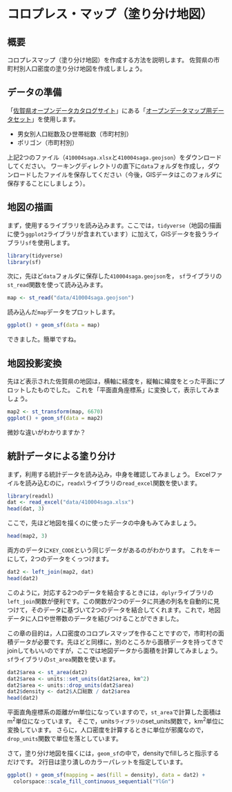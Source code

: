 # コロプレス・マップ（塗り分け地図）
  
## 概要

コロプレスマップ（塗り分け地図）を作成する方法を説明します。
佐賀県の市町村別人口密度の塗り分け地図を作成しましょう。

## データの準備

「[佐賀県オープンデータカタログサイト](https://odcs.bodik.jp/410004)」にある「[オープンデータマップ用データセット](https://data.bodik.jp/dataset/410004_opendatamap)」を使用します。

* 男女別人口総数及ひ世帯総数（市町村別）
* ポリゴン（市町村別）

上記2つのファイル（`410004saga.xlsx`と`410004saga.geojson`）をダウンロードしてください。
ワーキングディレクトリの直下に`data`フォルダを作成し，ダウンロードしたファイルを保存してください（今後，GISデータはこのフォルダに保存することにしましょう）。

## 地図の描画
まず，使用するライブラリを読み込みます。ここでは，`tidyverse`（地図の描画に使う`ggplot2`ライブラリが含まれています）に加えて，GISデータを扱うライブラリ`sf`を使用します。

```r
library(tidyverse)
library(sf)
```

次に，先ほど`data`フォルダに保存した`410004saga.geojson`を，
`sf`ライブラリの`st_read`関数を使って読み込みます。

```r
map <- st_read("data/410004saga.geojson")
```

読み込んだ`map`データをプロットします。

```r
ggplot() + geom_sf(data = map) 
```

できました。簡単ですね。

## 地図投影変換

先ほど表示された佐賀県の地図は，横軸に経度を，縦軸に緯度をとった平面にプロットしたものでした。
これを「平面直角座標系」に変換して，表示してみましょう。

```r
map2 <- st_transform(map, 6670)
ggplot() + geom_sf(data = map2) 
```

微妙な違いがわかりますか？

## 統計データによる塗り分け

まず，利用する統計データを読み込み，中身を確認してみましょう。
Excelファイルを読み込むのに，`readxl`ライブラリの`read_excel`関数を使います。

```r
library(readxl)
dat <- read_excel("data/410004saga.xlsx")
head(dat, 3)
```

ここで，先ほど地図を描くのに使ったデータの中身もみてみましょう。

```r
head(map2, 3)
```

両方のデータに`KEY_CODE`という同じデータがあるのがわかります。
これをキーにして，2つのデータをくっつけます。

```r
dat2 <- left_join(map2, dat)
head(dat2)
```

このように，対応する2つのデータを結合するときには，`dplyr`ライブラリの`left_join`関数が便利です。この関数が2つのデータに共通の列名を自動的に見つけて，そのデータに基づいて2つのデータを結合してくれます。これで，地図データに人口や世帯数のデータを結びつけることができました。

この章の目的は，人口密度のコロプレスマップを作ることですので，市町村の面積データが必要です。先ほどと同様に，別のところから面積データを持ってきでjoinしてもいいのですが，ここでは地図データから面積を計算してみましょう。`sf`ライブラリの`st_area`関数を使います。

```r
dat2$area <- st_area(dat2)
dat2$area <- units::set_units(dat2$area, km^2) 
dat2$area <- units::drop_units(dat2$area)
dat2$density <- dat2$人口総数 / dat2$area
head(dat2)
```

平面直角座標系の距離がm単位になっていますので，`st_area`で計算した面積はm^2^単位になっています。
そこで，units`ライブラリの`set_units関数で，km^2^単位に変換しています。
さらに，人口密度を計算するときに単位が邪魔なので，`drop_units`関数で単位を落としています。

さて，塗り分け地図を描くには，`geom_sf`の中で，densityでfillしろと指示するだけです。
2行目は塗り潰しのカラーパレットを指定しています。

```r
ggplot() + geom_sf(mapping = aes(fill = density), data = dat2) +
  colorspace::scale_fill_continuous_sequential("YlGn")
```
